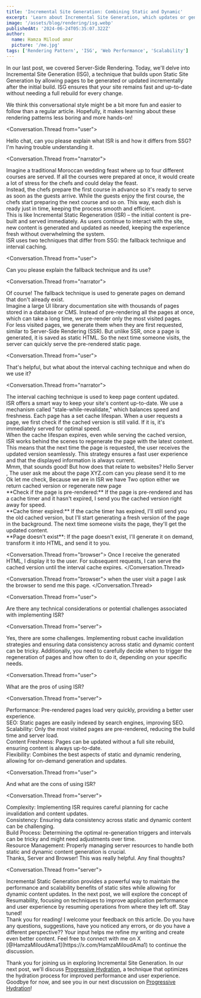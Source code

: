 ```yaml
---
title: 'Incremental Site Generation: Combining Static and Dynamic'
excerpt: 'Learn about Incremental Site Generation, which updates or generates pages incrementally after the initial build.'
image: '/assets/blog/rendering/isg.webp'
publishedAt: '2024-06-24T05:35:07.322Z'
author:
  name: Hamza Miloud amar
  picture: '/me.jpg'
tags: ['Rendering Pattern', 'ISG', 'Web Performance', 'Scalability']
---
```


In our last post, we covered Server-Side Rendering. Today, we'll delve into Incremental Site Generation (ISG), a technique that builds upon Static Site Generation by allowing pages to be generated or updated incrementally after the initial build. ISG ensures that your site remains fast and up-to-date without needing a full rebuild for every change.

We think this conversational style might be a bit more fun and easier to follow than a regular article. Hopefully, it makes learning about these rendering patterns less boring and more hands-on!

<Conversation>

<Conversation.Thread from="user">
  <div>
    Hello chat, can you please explain what ISR is and how it differs
    from SSG? I'm having trouble understanding it.
  </div>
</Conversation.Thread>

<Conversation.Thread from="narrator">
<div>Imagine a traditional Moroccan wedding feast where up to four different courses are served. If all the courses were prepared at once, it would create a lot of stress for the chefs and could delay the feast.</div>

<div>
  Instead, the chefs prepare the first course in advance so it's ready
  to serve as soon as the guests arrive. While the guests enjoy the
  first course, the chefs start preparing the next course and so on.
  This way, each dish is ready just in time, keeping the process
  smooth and efficient.
</div>

<div>
  This is like Incremental Static Regeneration (ISR) – the initial
  content is pre-built and served immediately. As users continue to
  interact with the site, new content is generated and updated as
  needed, keeping the experience fresh without overwhelming the
  system.
</div>
 <div>
    ISR uses two techniques that differ from SSG: the fallback
    technique and interval caching.
  </div>
</Conversation.Thread>

<Conversation.Thread from="user">
  <div>
    Can you please explain the fallback technique and its use?
  </div>
</Conversation.Thread>

<Conversation.Thread from="narrator">
  <div>
    Of course! The fallback technique is used to generate pages on
    demand that don't already exist.
  </div>
  <div>
    Imagine a large UI library documentation site with thousands of
    pages stored in a database or CMS. Instead of pre-rendering all
    the pages at once, which can take a long time, we pre-render only
    the most visited pages.
  </div>
  <div>
    For less visited pages, we generate them when they are first
    requested, similar to Server-Side Rendering (SSR). But unlike SSR,
    once a page is generated, it is saved as static HTML. So the next
    time someone visits, the server can quickly serve the pre-rendered
    static page.
  </div>
</Conversation.Thread>

<Conversation.Thread from="user">
  <div>
    That's helpful, but what about the interval caching technique and
    when do we use it?
  </div>
</Conversation.Thread>

<Conversation.Thread from="narrator">
  <div>
    The interval caching technique is used to keep page content
    updated.
  </div>
  <div>
    ISR offers a smart way to keep your site's content up-to-date. We
    use a mechanism called "stale-while-revalidate," which balances
    speed and freshness. Each page has a set cache lifespan. When a
    user requests a page, we first check if the cached version is
    still valid. If it is, it's immediately served for optimal speed.
  </div>
  <div>
    When the cache lifespan expires, even while serving the cached
    version, ISR works behind the scenes to regenerate the page with
    the latest content. This means that the next time the page is
    requested, the user receives the updated version seamlessly. This
    strategy ensures a fast user experience and that the displayed
    information is always current.
  </div>
</Conversation.Thread>
<Conversation.Thread from="user">
  Mmm, that sounds good! But how does that relate to websites?
</Conversation.Thread>
<Conversation.Thread from="browser">
  Hello Server , The user ask me about the page XYZ.com can you please
  send it to me
</Conversation.Thread>
<Conversation.Thread from="server">
  <div>
    Ok let me check, Because we are in ISR we have Two option either
    we return cached version or regenerate new page
  </div>
  <div>
    **Check if the page is pre-rendered:** If the page is pre-rendered
    and has a cache timer and it hasn't expired, I send you the cached
    version right away for speed.
  </div>
  <div>
    **Cache timer expired:** If the cache timer has expired, I'll
    still send you the old cached version, but I'll start generating a
    fresh version of the page in the background. The next time someone
    visits the page, they'll get the updated content.
  </div>
  <div>
    **Page doesn't exist**: If the page doesn't exist, I'll generate
    it on demand, transform it into HTML, and send it to you.
  </div>
</Conversation.Thread>

<Conversation.Thread from="browser">
  Once I receive the generated HTML, I display it to the user. For
  subsequent requests, I can serve the cached version until the
  interval cache expires.
</Conversation.Thread>

<Conversation.Thread from="browser">
  when the user visit a page I ask the browser to send me this page.
</Conversation.Thread>

<Conversation.Thread from="user">
  <div>
    Are there any technical considerations or potential challenges
    associated with implementing ISR?
  </div>
</Conversation.Thread>

<Conversation.Thread from="server">
  <div>
    Yes, there are some challenges. Implementing robust cache
    invalidation strategies and ensuring data consistency across
    static and dynamic content can be tricky. Additionally, you need
    to carefully decide when to trigger the regeneration of pages and
    how often to do it, depending on your specific needs.
  </div>
</Conversation.Thread>

<Conversation.Thread from="user">
  <div>What are the pros of using ISR?</div>
</Conversation.Thread>

<Conversation.Thread from="server">
  <div>
    Performance: Pre-rendered pages load very quickly, providing a
    better user experience.
  </div>
  <div>
    SEO: Static pages are easily indexed by search engines, improving
    SEO.
  </div>
  <div>
    Scalability: Only the most visited pages are pre-rendered,
    reducing the build time and server load.
  </div>
  <div>
    Content Freshness: Pages can be updated without a full site
    rebuild, ensuring content is always up-to-date.
  </div>
  <div>
    Flexibility: Combines the best aspects of static and dynamic
    rendering, allowing for on-demand generation and updates.
  </div>
</Conversation.Thread>

<Conversation.Thread from="user">
  <div>And what are the cons of using ISR?</div>
</Conversation.Thread>

<Conversation.Thread from="server">
  <div>
    Complexity: Implementing ISR requires careful planning for cache
    invalidation and content updates.
  </div>
  <div>
    Consistency: Ensuring data consistency across static and dynamic
    content can be challenging.
  </div>
  <div>
    Build Process: Determining the optimal re-generation triggers and
    intervals can be tricky and might need adjustments over time.
  </div>
  <div>
    Resource Management: Properly managing server resources to handle
    both static and dynamic content generation is crucial.
  </div>
</Conversation.Thread>
<Conversation.Thread from="user">
  <div>
    Thanks, Server and Browser! This was really helpful. Any final
    thoughts?
  </div>
</Conversation.Thread>

<Conversation.Thread from="server">
  <div>Incremental Static Generation provides a powerful way to maintain the performance and scalability benefits of static sites while allowing for dynamic content updates. In the next post, we will explore the concept of Resumability, focusing on techniques to improve application performance and user experience by resuming operations from where they left off. Stay tuned!</div>
</Conversation.Thread>
<Conversation.Thread from="me">
  Thank you for reading! I welcome your feedback on this article. Do
  you have any questions, suggestions, have you noticed any errors,
  or do you have a different perspective?? Your input helps me refine
  my writing and create even better content. Feel free to connect with
  me on X [@HamzaMiloudAma1](https://x.com/HamzaMiloudAma1) to
  continue the discussion.
</Conversation.Thread>
</Conversation>

Thank you for joining us in exploring Incremental Site Generation. In our next post, we'll discuss [Progressive Hydration](/blogs/progressive-hydration-optimized-interactivity), a technique that optimizes the hydration process for improved performance and user experience. Goodbye for now, and see you in our next discussion on [Progressive Hydration](/blogs/progressive-hydration-optimized-interactivity)!
